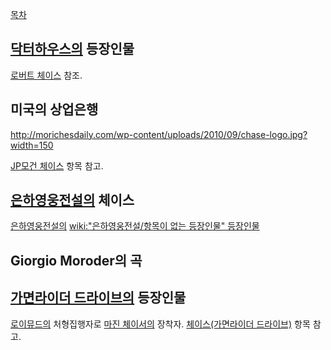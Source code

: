 [[목차]]
== [[닥터하우스]]의 등장인물 ==
[[로버트 체이스]] 참조.

== 미국의 상업은행 ==
http://morichesdaily.com/wp-content/uploads/2010/09/chase-logo.jpg?width=150

[[JP모건 체이스]] 항목 참고.

== [[은하영웅전설]]의 체이스 ==
[[은하영웅전설]]의 [[wiki:"은하영웅전설/항목이 없는 등장인물" 등장인물]]

== Giorgio Moroder의 곡 == 
{{{#!html
<object width="560" height="315"><param name="movie" value="http://www.youtube.com/v/Akyx5iu_z8Y?version=3&amp;hl=ko_KR&amp;rel=0"></param><param name="allowFullScreen" value="true"></param><param name="allowscriptaccess" value="always"></param><embed src="http://www.youtube.com/v/Akyx5iu_z8Y?version=3&amp;hl=ko_KR&amp;rel=0" type="application/x-shockwave-flash" width="560" height="315" allowscriptaccess="always" allowfullscreen="true"></embed></object>
}}}
== [[가면라이더 드라이브]]의 등장인물 ==
[[로이뮤드]]의 처형집행자로 [[마진 체이서]]의 장착자. [[체이스(가면라이더 드라이브)]] 항목 참고.

